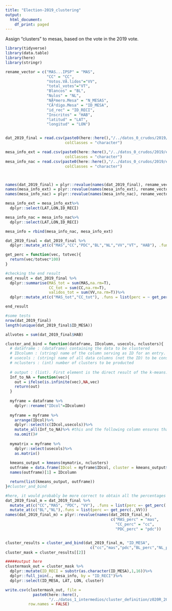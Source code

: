 ```yaml
---
title: "Election-2019_clustering"
output:
  html_document:
    df_print: paged
---
```


Assign "clusters" to mesas, based on the vote in the 2019 vote.

```r
library(tidyverse)
library(data.table)
library(here)
library(stringr)
```


```r
rename_vector = c("MAS...IPSP" = "MAS",
                  "CC" = "CC",
                  "Votos.VÃ.lidos"="VV",
                  "total_votes"="VT",
                  "Blancos" = "BL",
                  "Nulos" = "NL",
                  "NÃºmero.Mesa" = "N_MESAS",
                  "CÃ³digo.Mesa" = "ID_MESA",
                  "id_rec" = "ID_RECI",
                  "Inscritos" = "HAB",
                  "latitud" = "LAT",
                  "longitud" = "LON")


dat_2019_final = read.csv(paste0(here::here(),"/../datos_0_crudos/2019/final_comp.csv"), 
                          colClasses = "character")

mesa_info_ext = read.csv(paste0(here::here(),"/../datos_0_crudos/2019/estad_ext.csv"), 
                          colClasses = "character")
mesa_info_nac = read.csv(paste0(here::here(),"/../datos_0_crudos/2019/estad_nac.csv"), 
                          colClasses = "character")



names(dat_2019_final) = plyr::revalue(names(dat_2019_final), rename_vector)
names(mesa_info_ext) = plyr::revalue(names(mesa_info_ext), rename_vector)
names(mesa_info_nac) = plyr::revalue(names(mesa_info_nac), rename_vector)

mesa_info_ext = mesa_info_ext%>%
  dplyr::select(LAT,LON,ID_RECI)

mesa_info_nac = mesa_info_nac%>%
  dplyr::select(LAT,LON,ID_RECI)

mesa_info = rbind(mesa_info_nac, mesa_info_ext)

dat_2019_final = dat_2019_final %>%
  dplyr::mutate_at(c("MAS","CC","PDC","BL","NL","VV","VT", "HAB"), .funs = as.numeric)

```

```r
get_perc = function(vec, totvec){
  return(vec/totvec*100)
}

#checking the end result
end_result = dat_2019_final %>%
  dplyr::summarise(MAS_tot = sum(MAS,na.rm=T),
                   CC_tot = sum(CC,na.rm=T),
                   validos_tot = sum(VV,na.rm=T))%>%
  dplyr::mutate_at(c("MAS_tot","CC_tot"), .funs = list(perc = ~ get_perc(.,validos_tot)))

end_result

#some tests
nrow(dat_2019_final)
length(unique(dat_2019_final$ID_MESA))

allvotes = sum(dat_2019_final$HAB)
```

```r
cluster_and_bind = function(dataframe, IDcolumn, usecols, nclusters){
  # dataframe : (dataframe) containing the data to be clustered
  # IDcolumn : (string) name of the column serving as ID for an entry. For example: N_MESA
  # usecols : (string) name of all data columns (not the ID) to be considered for the clustering
  # nclusters : (int) number of clusters to be producted
  
  # output : (list). First element is the direct result of the k-means. Second element is a dataframe containing only the IDcolumn and the assigned cluster (sort of a mask)
  Inf_to_NA = function(vec){
    out = ifelse(is.infinite(vec),NA,vec)
    return(out)
  }
  
  myframe = dataframe %>%
    dplyr::rename("IDcol"=IDcolumn)
  
  myframe = myframe %>%
    arrange(IDcol)%>%
    dplyr::select(c(IDcol,usecols))%>%
    mutate_all(Inf_to_NA)%>% #this and the following column ensures that there is no Inf or NA value in the data, because then kmeans fails.
    na.omit()#
  
  mymatrix = myframe %>%
    dplyr::select(usecols)%>%
    as.matrix()
  
  kmeans_output = kmeans(mymatrix, nclusters)
  outframe = data.frame(IDcol = myframe$IDcol, cluster = kmeans_output$cluster)
  names(outframe)[1] = IDcolumn

  return(list(kmeans_output, outframe))
}#cluster_and_bind
```

```r
#here, it would probably be more correct to obtain all the percentages by dividing through the "VT" (Votos totales) column, but I saw that there are big irregularities in that column. There seem to be less irregularities in the valid votes (VV) column, that's why I will select this. 
dat_2019_final_m = dat_2019_final %>%
  mutate_at(c("CC","MAS", "PDC", "VV"), .funs = list(perc =~ get_perc(.,VV)))%>%
  mutate_at(c("BL","NL"),.funs = list(perc =~ get_perc(.,VV)))
names(dat_2019_final_m) = plyr::revalue(names(dat_2019_final_m),
                                              c("MAS_perc" = "mas",
                                                "CC_perc" = "cc",
                                                "PDC_perc" = "pdc"))


cluster_results = cluster_and_bind(dat_2019_final_m, "ID_MESA", 
                                     c("cc","mas","pdc","BL_perc","NL_perc"),4)
cluster_mask = cluster_results[[2]]

#####output here
clustermask_out = cluster_mask %>%
  dplyr::mutate(ID_RECI = substr(as.character(ID_MESA),1,16))%>%
  dplyr::full_join(., mesa_info, by = "ID_RECI")%>%
  dplyr::select(ID_MESA, LAT, LON, cluster)

write.csv(clustermask_out, file =
            paste0(here::here(),
                   "/../datos_1_intermedios/cluster_definition/z020R_2019_clustered_4.csv"),
          row.names = FALSE)

```
